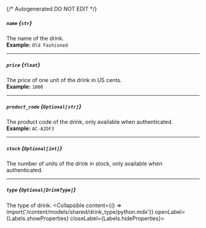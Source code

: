 {/* Autogenerated DO NOT EDIT  */}

##### `name` *{`str`}*
The name of the drink.
<br/>
**Example:** `Old Fashioned`

---
##### `price` *{`float`}*
The price of one unit of the drink in US cents.
<br/>
**Example:** `1000`

---
##### `product_code` *{`Optional[str]`}*
The product code of the drink, only available when authenticated.
<br/>
**Example:** `AC-A2DF3`

---
##### `stock` *{`Optional[int]`}*
The number of units of the drink in stock, only available when authenticated.

---
##### `type` *{`Optional[DrinkType]`}*
The type of drink.
<Collapsible content={() => import('/content/models/shared/drink_type/python.mdx')} openLabel={Labels.showProperties} closeLabel={Labels.hideProperties}>
</Collapsible>


